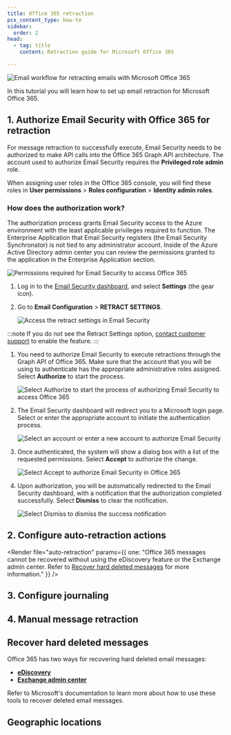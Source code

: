 ```yaml
---
title: Office 365 retraction
pcx_content_type: how-to
sidebar:
  order: 2
head:
  - tag: title
    content: Retraction guide for Microsoft Office 365

---
```



![Email workflow for retracting emails with Microsoft Office 365](~/assets/images/email-security/email-retraction/o365/opening_img-o365-retraction.png)

In this tutorial you will learn how to set up email retraction for Microsoft Office 365.

## 1. Authorize Email Security with Office 365 for retraction

For message retraction to successfully execute, Email Security needs to be authorized to make API calls into the Office 365 Graph API architecture. The account used to authorize Email Security requires the **Privileged role admin** role.

When assigning user roles in the Office 365 console, you will find these roles in **User permissions** > **Roles configuration** > **Identity admin roles**.

### How does the authorization work?

The authorization process grants Email Security access to the Azure environment with the least applicable privileges required to function. The Enterprise Application that Email Security registers (the Email Security Synchronator) is not tied to any administrator account. Inside of the Azure Active Directory admin center you can review the permissions granted to the application in the Enterprise Application section.

![Permissions required for Email Security to access Office 365](~/assets/images/email-security/email-retraction/o365/area1-synchronator.png)

1. Log in to the [Email Security dashboard](https://horizon.area1security.com/), and select **Settings** (the gear icon).

2. Go to **Email Configuration** > **RETRACT SETTINGS**.

   ![Access the retract settings in Email Security](~/assets/images/email-security/email-retraction/o365/step2-retract-settings.png)

:::note
If you do not see the Retract Settings option, [contact customer support](/support/contacting-cloudflare-support/) to enable the feature.
:::

1. You need to authorize Email Security to execute retractions through the Graph API of Office 365. Make sure that the account that you will be using to authenticate has the appropriate administrative roles assigned. Select **Authorize** to start the process.

   ![Select Authorize to start the process of authorizing Email Security to access Office 365](~/assets/images/email-security/email-retraction/o365/step3-authorize-o365.png)

2. The Email Security dashboard will redirect you to a Microsoft login page. Select or enter the appropriate account to initiate the authentication process.

   ![Select an account or enter a new account to authorize Email Security](~/assets/images/email-security/email-retraction/o365/step4-authorize-login.png)

3. Once authenticated, the system will show a dialog box with a list of the requested permissions. Select **Accept** to authorize the change.

   ![Select Accept to authorize Email Security in Office 365](~/assets/images/email-security/email-retraction/o365/step5-authorize.png)

4. Upon authorization, you will be automatically redirected to the Email Security dashboard, with a notification that the authorization completed successfully. Select **Dismiss** to clear the notification.

   ![Select Dismiss to dismiss the success notification](~/assets/images/email-security/email-retraction/o365/step6-dismiss.png)

## 2. Configure auto-retraction actions

<Render file="auto-retraction" params={{ one: "Office 365 messages cannot be recovered without using the eDiscovery feature or the Exchange admin center. Refer to [Recover hard deleted messages](#recover-hard-deleted-messages) for more information." }} />

## 3. Configure journaling

<Render file="deployment/journaling-connector" />

## 4. Manual message retraction

<Render file="manual-retraction" />

## Recover hard deleted messages

Office 365 has two ways for recovering hard deleted email messages:

* **[eDiscovery](https://learn.microsoft.com/en-us/purview/ediscovery?view=o365-worldwide)**
* **[Exchange admin center](https://learn.microsoft.com/en-us/exchange/recipients-in-exchange-online/manage-user-mailboxes/recover-deleted-messages)**

Refer to Microsoft's documentation to learn more about how to use these tools to recover deleted email messages.

## Geographic locations

<Render file="deployment/bcc-table-geographic-locations" />

